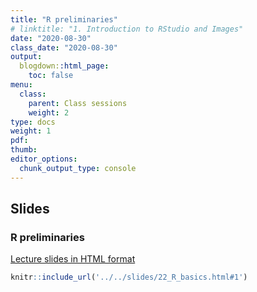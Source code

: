 ```yaml
---
title: "R preliminaries"
# linktitle: "1. Introduction to RStudio and Images"
date: "2020-08-30"
class_date: "2020-08-30"
output:
  blogdown::html_page:
    toc: false
menu:
  class:
    parent: Class sessions
    weight: 2
type: docs
weight: 1
pdf:
thumb:
editor_options: 
  chunk_output_type: console
---
```


## Slides

### R preliminaries

<a href="../../slides/22_R_basics.html#1" target="_blank">Lecture slides in HTML format</a>

```r
knitr::include_url('../../slides/22_R_basics.html#1')
```


